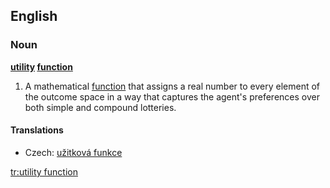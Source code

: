 ==English==
{{wikipedia|Utility}}
===Noun===
'''[[utility]] [[function]]'''

# {{game_theory}} A mathematical [[function]] that assigns a real number to every element of the outcome space in a way that captures the agent's preferences over both simple and compound lotteries.

====Translations====
{{trans-top|mathematical function}}
*Czech: [[užitková funkce]] {{f}}
{{trans-mid}}
{{trans-bottom}}

[[tr:utility function]]
